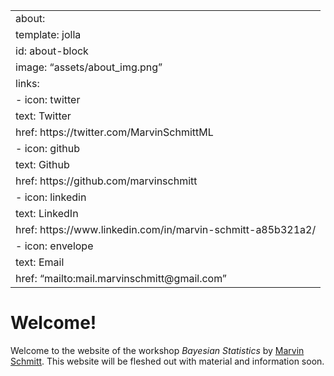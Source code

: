 

---
about:
  template: jolla
  id: about-block
  image: "assets/about_img.png"
  links:
    - icon: twitter
      text: Twitter
      href: https://twitter.com/MarvinSchmittML
    - icon: github
      text: Github
      href: https://github.com/marvinschmitt
    - icon: linkedin
      text: LinkedIn
      href: https://www.linkedin.com/in/marvin-schmitt-a85b321a2/
    - icon: envelope
      text: Email
      href: "mailto:mail.marvinschmitt@gmail.com"  
---

::: {#about-block}
:::

# Welcome!

Welcome to the website of the workshop *Bayesian Statistics* by [Marvin Schmitt](https://www.marvinschmitt.com). This website will be fleshed out with material and information soon.
